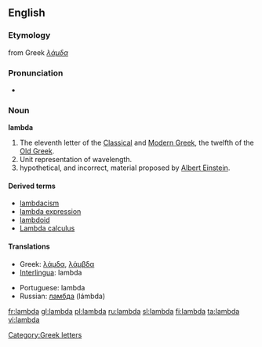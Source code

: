 {{letter_disp2|kappa|[[image:Greek_uc_lamda.png|42px]][[image:Greek_lc_lamda.png|30px]] |mu|λάμδα|Λ|λ}}

==English==
===Etymology===
from Greek ''[[λάμδα]]''

===Pronunciation===
*{{audio|en-us-lambda.ogg|Audio (US)}}

===Noun===
'''lambda'''
# The eleventh letter of the [[w:Classical Greek|Classical]] and [[w:Modern Greek|Modern Greek]], the twelfth of the [[w:Old Greek|Old Greek]].
# Unit representation of wavelength.
# hypothetical, and incorrect, material proposed by [[w:Albert Einstein|Albert Einstein]].

====Derived terms====
*[[lambdacism]]
*[[lambda expression]]
*[[lambdoid]]
*[[w:Lambda calculus|Lambda calculus]]

====Translations====
{{top}}
*Greek: [[λάμδα]], [[λάμβδα]] {{n}}
*[[Interlingua]]: lambda
{{mid}}
*Portuguese: lambda {{m}}
*Russian: [[ламбда]] (lámbda) {{f}}
{{bottom}}

[[Category:Greek letters]]

[[fr:lambda]]
[[gl:lambda]]
[[pl:lambda]]
[[ru:lambda]]
[[sl:lambda]]
[[fi:lambda]]
[[ta:lambda]]
[[vi:lambda]]